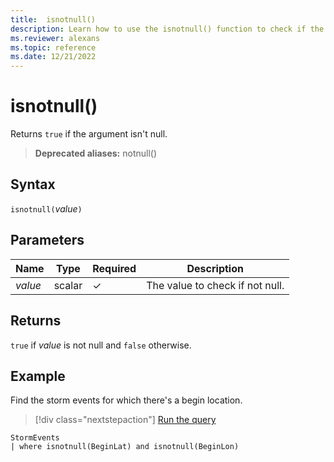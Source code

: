 ```yaml
---
title:  isnotnull()
description: Learn how to use the isnotnull() function to check if the argument isn't null.
ms.reviewer: alexans
ms.topic: reference
ms.date: 12/21/2022
---
```

# isnotnull()

Returns `true` if the argument isn't null.

> **Deprecated aliases:** notnull()

## Syntax

`isnotnull(`*value*`)`

## Parameters

| Name | Type | Required | Description |
| -- | -- | -- | -- |
|*value*|scalar|&check;| The value to check if not null.|

## Returns

`true` if *value* is not null and `false` otherwise.

## Example

Find the storm events for which there's a begin location.

> [!div class="nextstepaction"]
> <a href="https://dataexplorer.azure.com/clusters/help/databases/Samples?query=H4sIAAAAAAAAAwsuyS/KdS1LzSsp5uWqUSjPSC1KVcgszssvySvNydFwSk3PzPNJLNFUSMxLwRDPz9MEAOSBMshAAAAA" target="_blank">Run the query</a>

```kusto
StormEvents
| where isnotnull(BeginLat) and isnotnull(BeginLon)
```